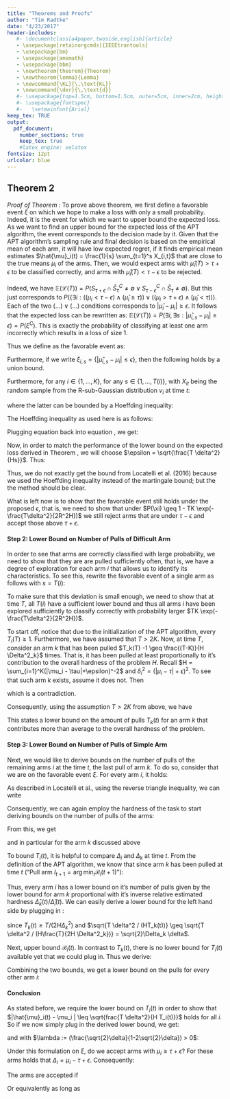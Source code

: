 ```yaml
--- 
title: "Theorems and Proofs"
author: "Tim Radtke" 
date: "4/23/2017"
header-includes:
   #- \documentclass[a4paper,twoside,english]{article}
   - \usepackage[retainorgcmds]{IEEEtrantools}
   - \usepackage{bm}
   - \usepackage{amsmath}
   - \usepackage{bbm}
   - \newtheorem{theorem}{Theorem}
   - \newtheorem{lemma}{Lemma}
   - \newcommand{\KL}{\,\text{KL}}
   - \newcommand{\der}{\,\text{d}}
   #- \usepackage[top=1.5cm, bottom=1.5cm, outer=5cm, inner=2cm, heightrounded, marginparwidth=2.5cm, marginparsep=2cm]{geometry}
   #- \usepackage{fontspec}
   #-   \setmainfont{Arial}
keep_tex: TRUE
output:
  pdf_document:
    number_sections: true
    keep_tex: true
    #latex_engine: xelatex
fontsize: 12pt
urlcolor: blue
---
```


## Theorem 2

\begin{theorem}[Locatelli et al., 2016] \label{theorem:LocatelliTheorem4}
Let $K \geq 0$, $T \geq 2K$, and consider a problem $\mathbb{B}$. Assume that
all arms $\nu_k$ of the problem are R-sub-Gaussian with means $\mu_k$. Let $\tau
\in \mathbb{R}, \epsilon \geq 0$.

Algorithm APT's expected loss is upper bounded on this problem as 
\begin{equation*} \mathbb{E}(\mathcal{L}(T)) \leq \exp
(-\frac{1}{64R^2}\frac{T}{H} + 2 \log (T) + 1)K)) \end{equation*}

where we remind that $H = \sum_i (|\mu_i - \tau | + \epsilon)^{-2}$ and where
$\mathbb{E}$ is the expectation according to the samples of the problem.
\end{theorem}

*Proof of Theorem \ref{theorem:LocatelliTheorem4}:* To prove above theorem, we first define a favorable event $\xi$ on which we hope
to make a loss with only a small probability. Indeed, it is the event for which
we want to upper bound the expected loss. As we want to find an upper bound for
the expected loss of the APT algorithm, the event corresponds to the decision
made by it. Given that the APT algorithm's sampling rule and final decision is based on the empirical mean of each arm, it will have low expected regret, if it finds empirical mean estimates $\hat{\mu}_i(t) = \frac{1}{s} \sum_{t=1}^s X_{i,t}$
that are close to the true means $\mu_i$ of the arms. Then, we would
expect arms with $\hat{\mu}_i(T) > \tau + \epsilon$ to be classified correctly, and
arms with $\hat{\mu}_i(T) < \tau - \epsilon$ to be rejected.

Indeed, we have $\mathbb{E}(\mathcal{L}(T)) = P(S_{\tau + \epsilon} \cap
\hat{S}_\tau^C \neq \emptyset \lor S_{\tau-\epsilon}^C \cap \hat{S}_{\tau} \neq
\emptyset)$. But this just corresponds to $P(\{\exists i: ((\mu_i <
\tau-\epsilon) \land(\hat{\mu}_i \geq \tau)) \lor ((\mu_i > \tau + \epsilon)
\land (\hat{\mu}_i < \tau)))$. Each of the two $(...)\lor(...)$ conditions
corresponds to $| \hat{\mu}_i - \mu_i | \geq \epsilon$. It follows that the
expected loss can be rewritten as: $\mathbb{E}(\mathcal{L}(T)) = P(\exists i,
\exists s: |\hat{\mu}_{i,s} - \mu_i | \geq \epsilon) = P(\xi^C)$. This is
exactly the probability of classifying at least one arm incorrectly which
results in a loss of size 1.

Thus we define as the favorable event as:

\begin{equation} 
\xi = \{\forall i, \forall s: | \hat{\mu}_{i,s} - \mu_i | \leq
\epsilon\} 
\end{equation}

Furthermore, if we write $\xi_{i,s} = \{ |\hat{\mu}_{i,s}-\mu_i | \leq \epsilon
\}$, then the following holds by a union bound.

\begin{equation} 
P(\xi) = P(\cap_i \cap_s \xi_{i,s}) = 1 - P(\cup_i \cup_s
\xi_{i,s}^C) \geq 1 - \sum_i \sum_s P(| \hat{\mu}_{i,s} - \mu_i| \geq \epsilon)
\label{theorem2_prob_fav_event} 
\end{equation}

Furthermore, for any $i \in \{1, \dots, K\}$, for any $s \in \{1, \dots,
T(i)\}$, with $X_{it}$ being the random sample from the R-sub-Gaussian
distribution $v_i$ at time $t$:

\begin{equation} 
P(| \hat{\mu}_{i,s} - \mu_i| \geq \epsilon) = P(| (\frac{1}{s}
\sum_{t=1}^{s} X_{it} - \mu_i) | \geq \epsilon) = P(| \sum_{t=1}^{s} (X_{it} -
\mu_i) | \geq s \epsilon) 
\end{equation}

where the latter can be bounded by a Hoeffding inequality:

\begin{equation} 
P(| \sum_{t=1}^{s} (X_{it} - \mu_i) | \geq s \epsilon) \leq
2\exp (-\frac{\epsilon^2 s}{2 R^2}) \label{theorem2_hoeffding} 
\end{equation}

The Hoeffding inequality as used here is as follows:

\begin{lemma}[Hoeffding's Inequality] \label{lemma:HoeffdingInequality}
Consider $X_1, \dots, X_T$ independent random variables from R-sub-Gaussian distributions $\nu_i$ with mean $\mu_i$. Then, for any $\epsilon > 0$,

\begin{equation*}
\mathbb{P} \Big( | \sum_{i = 1}^T (X_i - \mu_i) | \geq \epsilon \Big) \leq 2\exp \Big(\frac{-\epsilon^2}{2T R^2}\Big).
\end{equation*}
\end{lemma}

Plugging equation \eqref{theorem2_hoeffding} back into equation \eqref{theorem2_prob_fav_event},
we get:
\begin{equation}
P(\xi) \geq 1 - \sum_i \sum_s P(| \hat{\mu}_{i,s} - \mu_i| \geq \epsilon) \geq 1 - 2 \sum_i \sum_s \exp (-\frac{\epsilon^2 s}{2 R^2})
\end{equation}

Now, in order to match the performance of the lower bound on the expected loss derived in Theorem \ref{theorem:Locatelli2016Theorem1}, we will choose $\epsilon = \sqrt{\frac{T \delta^2}{Hs}}$. Thus:

\begin{equation}
P(\xi) \geq 1 - 2 \sum_i \sum_s \exp (-\frac{\epsilon^2 s}{2 R^2}) = 1 - 2 \sum_i \sum_s \exp (-\frac{T \delta^2}{2 R^2 H}) \geq 1 - TK \exp(-\frac{T\delta^2}{2R^2H})
\end{equation}

Thus, we do not exactly get the bound from Locatelli et al. (2016) because we used the Hoeffding inequality instead of the martingale bound; but the the method should be clear. 

What is left now is to show that the favorable event still holds under the proposed $\epsilon$, that is, we need to show that under $P(\xi) \geq 1 - TK \exp(-\frac{T\delta^2}{2R^2H})$ we still reject arms that are under $\tau - \epsilon$ and accept those above $\tau + \epsilon$.

#### Step 2: Lower Bound on Number of Pulls of Difficult Arm

In order to see that arms are correctly classified with large probability, we need to show that they are are pulled sufficiently often, that is, we have a degree of exploration for each arm $i$ that allows us to identify its characteristics. To see this, rewrite the favorable event of a single arm as follows with $s = T(i)$:

\begin{equation}
\xi_{i,s} = \{ |\hat{\mu}_{i,s}-\mu_i | \leq \epsilon \} = \{ |\hat{\mu}_{i,s} - \mu_i | \leq \sqrt{\frac{T \delta^2}{H T(i)}}\}
\end{equation}

To make sure that this deviation is small enough, we need to show that at time $T$, all $T(i)$ have a sufficient lower bound and thus all arms $i$ have been explored sufficiently to classify correctly with probability larger $TK \exp(-\frac{T\delta^2}{2R^2H})$.

To start off, notice that due to the initialization of the APT algorithm, every $T_i(T) \geq 1$. Furthermore, we have assumed that $T>2K$. Now, at time $T$, consider an arm $k$ that has been pulled $T_k(T) -1 \geq \frac{(T-K)}{H \Delta^2_k}$ times. That is, it has been pulled at least proportionally to it's contribution to the overall hardness of the problem $H$. Recall $H = \sum_{i=1}^K(|\mu_i - \tau|+\epsilon)^-2$ and $\delta^2_i = (|\mu_i - \tau | + \epsilon)^2$. To see that such arm $k$ exists, assume it does not. Then

\begin{equation*}
T_i(T) - 1 < \frac{T-K}{H \Delta_i^2} \forall i
\end{equation*}
\begin{equation*}
T- K = \sum_{i=1}^{K} T_i(T) - 1 < \sum_{i=1}^{K} \frac{T-K}{H \Delta_i^2} = \frac{T-K}{H \Delta_i^2} \sum_{i=1}^{K} \frac{1}{\Delta_i^2} = T-K
\end{equation*}

which is a contradiction.

Consequently, using the assumption $T>2K$ from above, we have

\begin{equation*}
T_k(T) \geq T_k(T) - 1 \geq \frac{T-K}{H \Delta^2_k} = \frac{T}{2H\Delta_k^2}
\end{equation*}

This states a lower bound on the amount of pulls $T_k(t)$ for an arm $k$ that contributes more than average to the overall hardness of the problem.

#### Step 3: Lower Bound on Number of Pulls of Simple Arm

Next, we would like to derive bounds on the number of pulls of the remaining arms $i$ at the time $t$, the last pull of arm $k$. To do so, consider that we are on the favorable event $\xi$. For every arm $i$, it holds:

\begin{equation}
|\hat{\mu}_i(t) - \mu_i | \leq \sqrt{\frac{T \delta^2}{HT_i(t)}} \label{step3_favorable_event} 
\end{equation}

As described in Locatelli et al., using the reverse triangle inequality, we can write

\begin{IEEEeqnarray*}{rCl}
|\hat{\mu}_i(t) - \mu_i | & = & | (\hat{\mu}_i(t) - \tau) - (\mu_i-\tau) |
\\
& \geq & | |\hat{\mu}_i(t) - \tau| - |\mu_i-\tau| |
\\
& = & | (|\hat{\mu}_i(t) - \tau| + \epsilon) - (|\mu_i-\tau| - \epsilon) |
\\
& = & | \hat{\Delta}_i(t) - \Delta_i |
\end{IEEEeqnarray*}

Consequently, we can again employ the hardness of the task to start deriving bounds on the number of pulls of the arms:

\begin{equation*}
| \hat{\Delta}_i(t) - \Delta_i | \leq |\hat{\mu}_i(t) - \mu_i | \sqrt{\frac{T \delta^2}{HT_i(t)}}
\end{equation*}

From this, we get

\begin{IEEEeqnarray*}{rlCrl}
\Delta_i - \sqrt{\frac{T \delta^2}{HT_i(t)}} & \leq & \hat{\Delta}_i(t) & \leq & \Delta_i + \sqrt{\frac{T \delta^2}{HT_i(t)}}
\end{IEEEeqnarray*}

and in particular for the arm $k$ discussed above

\begin{IEEEeqnarray}{rlCrl}
\Delta_k - \sqrt{\frac{T \delta^2}{HT_k(t)}} & \leq & \hat{\Delta}_k(t) & \leq & \Delta_k + \sqrt{\frac{T \delta^2}{HT_k(t)}} \label{delta_hat_k_bounds}
\end{IEEEeqnarray}

To bound $T_i(t)$, it is helpful to compare $\Delta_i$ and $\Delta_k$ at time $t$. From the definition of the APT algorithm, we know that since arm $k$ has been pulled at time $t$ ("Pull arm $I_{t+1} = \arg \min_i \mathcal{B}_i (t+1)$"):

\begin{IEEEeqnarray*}{rCl}
\mathcal{B}_k(t) & \leq & \mathcal{B}_i(t)
\\
\sqrt{T_k(t)} \hat{\Delta}_k(t) & \leq & \sqrt{T_i(t)} \hat{\Delta}_i(t)
\end{IEEEeqnarray*}

Thus, every arm $i$ has a lower bound on it's number of pulls given by the lower bound for arm $k$ proportional with it's inverse relative estimated hardness $\hat{\Delta}_k(t) / \hat{\Delta}_i(t)$. We can easily derive a lower bound for the left hand side by plugging in \eqref{delta_hat_k_bounds}:

\begin{IEEEeqnarray}{rCl}
\sqrt{T_k(t)} (\Delta_k - \sqrt{\frac{T \delta^2}{HT_k(t)}}) & \leq & \mathcal{B}_k(t) 
\\
\sqrt{\frac{T}{2H\Delta_k^2}} (\Delta_k - \sqrt{2}\Delta_k \delta) & = & \sqrt{\frac{T}{H}} (\frac{1}{\sqrt{2}} - \delta)
\\
& \leq & \mathcal{B}_k(t)
\end{IEEEeqnarray}

since $T_k(t) \geq T/(2H\Delta^2_k)$ and $\sqrt{T \delta^2 / (HT_k(t))} \geq \sqrt{T \delta^2 / (H\frac{T}{2H \Delta^2_k})} = \sqrt{2}\Delta_k \delta$.

Next, upper bound $\mathcal{B}_i(t)$. In contrast to $T_k(t)$, there is no lower bound for $T_i(t)$ available yet that we could plug in. Thus we derive:

\begin{IEEEeqnarray*}{rCl}
\mathcal{B}_i(t) & = & \sqrt{T_i(t)} \hat{\Delta}_i(t) 
\\
& \leq & \sqrt{T_i(t)} (\Delta_i + \sqrt{\frac{T \delta^2}{H T_i(t)}})
\\
& = & \sqrt{T_i(t)} \Delta_i + \delta \sqrt{\frac{T}{H}}
\end{IEEEeqnarray*}

Combining the two bounds, we get a lower bound on the pulls for every other arm $i$:

\begin{IEEEeqnarray*}{rCl}
\Delta_i \sqrt{T_i(t)} + \delta \sqrt{\frac{T}{H}} & \geq & (\frac{1}{\sqrt{2}} - \delta) \sqrt{\frac{T}{H}}
\\
\sqrt{T_i(t)} & \geq & (\frac{1}{\sqrt{2}} - 2\delta) \sqrt{\frac{T}{H}} \frac{1}{\Delta_i}
\\ 
& & \text{(choose $2\delta > 1 / \sqrt{2}$ such that RHS is greater 0)}
% \\
% T_i(t) & \geq & (\frac{1}{2} - 2\sqrt{2} \delta + 4\delta^2) \underbrace{\frac{T}{H} \frac{1}{\Delta_i^2}}_\text{$i$'s share of the budget}
% \\
% T_i(t) & \geq & (1 - 4 \sqrt{2} \delta + 8\delta^2) \frac{T}{2H} \frac{1}{\Delta_i^2}
\end{IEEEeqnarray*}

#### Conclusion

As stated before, we require the lower bound on $T_i(t)$ in order to show that $|\hat{\mu}_i(t) - \mu_i | \leq \sqrt{frac{T \delta^2}{H T_i(t)}}$ holds for all $i$. So if we now simply plug in the derived lower bound, we get:

\begin{equation*}
\mu_i - \Delta_i (\frac{\sqrt{2}\delta}{1-2\sqrt{2}\delta}) \leq \hat{\mu}_i(t) \leq \mu_i + \Delta_i (\frac{\sqrt{2}\delta}{1-2\sqrt{2}\delta})
\end{equation*}

and with $\lambda := (\frac{\sqrt{2}\delta}{1-2\sqrt{2}\delta}) > 0$:

\begin{equation*}
\mu_i - \Delta_i \lambda \leq \hat{\mu}_i(t) \leq \mu_i + \Delta_i \lambda
\end{equation*}

Under this formulation on $\xi$, do we accept arms with $\mu_i \geq \tau + \epsilon$? For these arms holds that $\Delta_i = \mu_i - \tau + \epsilon$. Consequently: 

\begin{IEEEeqnarray*}{rCl}
\mu_i - (\mu_i - \tau + \epsilon) \lambda & \leq & \hat{\mu}_i(t) 
\\ 
\hat{\mu}_i(t) & \geq & \tau \lambda + \mu (1-\lambda) - \epsilon \lambda
\end{IEEEeqnarray*}

The arms are accepted if

\begin{IEEEeqnarray*}{rCl}
\hat{\mu}_i(t) - \epsilon & \geq & 0
\end{IEEEeqnarray*}

Or equivalently as long as

\begin{IEEEeqnarray*}{rCl}
\tau \lambda + \mu(1-\lambda) - \epsilon \lambda - \tau & \geq & 0
\\
\lambda & \leq & \frac{1}{2}
\end{IEEEeqnarray*}










